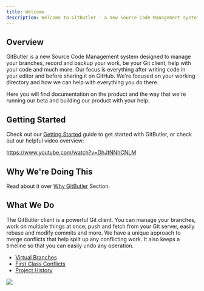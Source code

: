 ```yaml
---
title: Welcome
description: Welcome to GitButler - a new Source Code Management system designed to manage branches, record work, and enhance your Git workflow.
---
```


## Overview

GitButler is a new Source Code Management system designed to manage your branches, record and backup your work, be your Git client, help with your code and much more. Our focus is everything after writing code in your editor and before sharing it on GitHub. We're focused on your working directory and how we can help with everything you do there.

<ImageSection
  className="mx-auto"
  src="https://gitbutler-docs-images-public.s3.us-east-1.amazonaws.com/vbranch-ex.png"
  width="800"
  height="600"
  subtitle="An example of the GitButler client with multiple applied branches and assigned changes."
/>

Here you will find documentation on the product and the way that we're running our beta and building our product with your help.

## Getting Started

Check out our [Getting Started](/guide) guide to get started with GitButler, or check out our helpful video overview:

https://www.youtube.com/watch?v=DhJtNNhCNLM

## Why We're Doing This

Read about it over [Why GitButler](/why-gitbutler) Section.

## What We Do

The GitButler client is a powerful Git client. You can manage your branches, work on multiple things at once, push and fetch from your Git server, easily rebase and modify commits and more. We have a unique approach to merge conflicts that help split up any conflicting work. It also keeps a timeline so that you can easily undo any operation.

- [Virtual Branches](/features/virtual-branches/virtual-branches)
- [First Class Conflicts](/features/virtual-branches/merging)
- [Project History](/features/timeline)

<img src="/img/dots-bowtie.svg" className="mx-auto w-72" />
